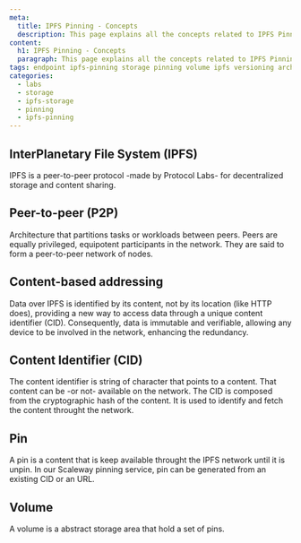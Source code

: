```yaml
---
meta:
  title: IPFS Pinning - Concepts
  description: This page explains all the concepts related to IPFS Pinning
content:
  h1: IPFS Pinning - Concepts
  paragraph: This page explains all the concepts related to IPFS Pinning
tags: endpoint ipfs-pinning storage pinning volume ipfs versioning archived labs web3 cid
categories:
  - labs
  - storage
  - ipfs-storage
  - pinning
  - ipfs-pinning
---
```


<Concept opened>

## InterPlanetary File System (IPFS)

IPFS is a peer-to-peer protocol -made by Protocol Labs- for decentralized storage and content sharing.

</Concept>

<Concept opened>

## Peer-to-peer (P2P)

Architecture that partitions tasks or workloads between peers. Peers are equally privileged, equipotent participants in the network. They are said to form a peer-to-peer network of nodes.

</Concept>

<Concept opened>

## Content-based addressing

Data over IPFS is identified by its content, not by its location (like HTTP does), providing a new way to access data through a unique content identifier (CID). Consequently, data is immutable and verifiable, allowing any device to be involved in the network, enhancing the redundancy.

</Concept>

<Concept opened>

## Content Identifier (CID)

The content identifier is string of character that points to a content. That content can be -or not- available on the network. The CID is composed from the cryptographic hash of the content. It is used to identify and fetch the content throught the network.

</Concept>

<Concept opened>

## Pin

A pin is a content that is keep available throught the IPFS network until it is unpin. In our Scaleway pinning service, pin can be generated from an existing CID or an URL.

</Concept>

<Concept opened>

## Volume

A volume is a abstract storage area that hold a set of pins.

</Concept>
